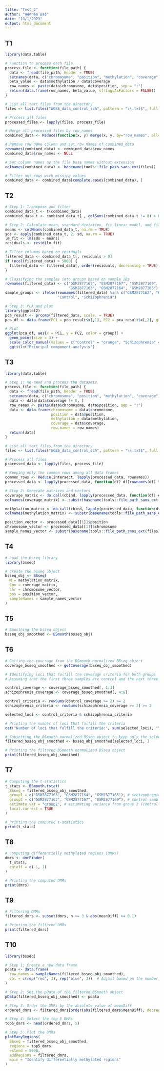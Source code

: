 ```yaml
---
title: "Test_2"
author: "Wenhan Bao"
date: "10/1/2023"
output: html_document
---
```


## T1

```r
library(data.table)

# Function to process each file
process_file <- function(file_path) {
  data <- fread(file_path, header = TRUE)
  setnames(data, c("chromosome", "position", "methylation", "coverage"))
  beta_value <- data$methylation / data$coverage
  row_names <- paste(data$chromosome, data$position, sep = ":")
  return(data.frame(row_names, beta_value, stringsAsFactors = FALSE))
}

# List all text files from the directory
files <- list.files("WGBS_data_control_sch", pattern = "\\.txt$", full.names = TRUE)

# Process all files
processed_files <- lapply(files, process_file)

# Merge all processed files by row_names
combined_data <- Reduce(function(x, y) merge(x, y, by="row_names", all=TRUE), processed_files)

# Remove row name column and set row names of combined_data
rownames(combined_data) <- combined_data$row_names
combined_data$row_names <- NULL

# Set column names as the file base names without extension
colnames(combined_data) <- basename(tools::file_path_sans_ext(files))

# Filter out rows with missing values
combined_data <- combined_data[complete.cases(combined_data), ]
```

## T2

```r
# Step 1: Transpose and filter
combined_data_t <- t(combined_data)
combined_data_t <- combined_data_t[ , colSums(combined_data_t != 0) > 0]

# Step 2: Calculate mean, standard deviation, fit linear model, and filter columns
means <- colMeans(combined_data_t, na.rm = TRUE)
sds <- apply(combined_data_t, 2, sd, na.rm = TRUE)
lm_fit <- lm(sds ~ means)
residuals <- resid(lm_fit)

# Filter columns based on residuals
filtered_data <- combined_data_t[, residuals > 0]
if (ncol(filtered_data) > 5000) {
  filtered_data <- filtered_data[, order(residuals, decreasing = TRUE)[1:5000]]
}

# Classifying the samples into groups based on sample IDs
rownames(filtered_data) <- c("GSM2877162", "GSM2877167", "GSM2877169", 
                             "GSM2877163", "GSM2877164", "GSM2877165")
sample_groups <- ifelse(rownames(filtered_data) %in% c("GSM2877162", "GSM2877167", "GSM2877169"), 
                        "Control", "Schizophrenia")

# Step 3: PCA and plot
library(ggplot2)
pca_result <- prcomp(filtered_data, scale. = TRUE)
pca_df <- data.frame(PC1 = pca_result$x[,1], PC2 = pca_result$x[,2], group = sample_groups)

# Plot
ggplot(pca_df, aes(x = PC1, y = PC2, color = group)) +
  geom_point(size = 3) +
  scale_color_manual(values = c("Control" = "orange", "Schizophrenia" = "blue")) +
  ggtitle("Principal component analysis")

```

## T3

```r
library(data.table)

# Step 1: Re-read and process the datasets
process_file <- function(file_path) {
  data <- fread(file_path, header = TRUE)
  setnames(data, c("chromosome", "position", "methylation", "coverage"))
  data <- data[data$coverage != 0, ]
  row_names <- paste(data$chromosome, data$position, sep = ":")
  data <- data.frame(chromosome = data$chromosome, 
                     position = data$position,
                     methylation = data$methylation, 
                     coverage = data$coverage, 
                     row.names = row_names)
  return(data)
}

# List all text files from the directory
files <- list.files("WGBS_data_control_sch", pattern = "\\.txt$", full.names = TRUE)

# Process all files
processed_data <- lapply(files, process_file)

# Keeping only the common rows among all data frames
common_rows <- Reduce(intersect, lapply(processed_data, rownames))
processed_data <- lapply(processed_data, function(df) df[rownames(df) %in% common_rows, ])

# Step 2: Generate matrices and vectors
coverage_matrix <- do.call(cbind, lapply(processed_data, function(df) df$coverage))
colnames(coverage_matrix) <- substr(basename(tools::file_path_sans_ext(files)), 1, 10)

methylation_matrix <- do.call(cbind, lapply(processed_data, function(df) df$methylation))
colnames(methylation_matrix) <- substr(basename(tools::file_path_sans_ext(files)), 1, 10)

position_vector <- processed_data[[1]]$position
chromosome_vector <- processed_data[[1]]$chromosome
sample_names_vector <- substr(basename(tools::file_path_sans_ext(files)), 1, 10)

```

## T4

```r
# Load the bsseq library
library(bsseq)

# Create the bsseq object
bsseq_obj <- BSseq(
  M = methylation_matrix,
  Cov = coverage_matrix,
  chr = chromosome_vector,
  pos = position_vector,
  sampleNames = sample_names_vector
)

```

## T5

```r
# Smoothing the bsseq object
bsseq_obj_smoothed <- BSmooth(bsseq_obj)

```

## T6

```r
# Getting the coverage from the BSmooth normalized BSseq object
coverage_bsseq_smoothed <- getCoverage(bsseq_obj_smoothed)

# Identifying loci that fulfill the coverage criteria for both groups
# Assuming that the first three samples are control and the next three are schizophrenia

control_coverage <- coverage_bsseq_smoothed[, 1:3]
schizophrenia_coverage <- coverage_bsseq_smoothed[, 4:6]

control_criteria <- rowSums(control_coverage >= 2) >= 2
schizophrenia_criteria <- rowSums(schizophrenia_coverage >= 2) >= 2

selected_loci <- control_criteria & schizophrenia_criteria

# Printing the number of loci that fulfill the criteria
cat("Number of loci that fulfill the criteria:", sum(selected_loci), "\n")

# Subsetting the BSmooth normalized BSseq object to keep only the selected loci
filtered_bsseq_obj_smoothed <- bsseq_obj_smoothed[selected_loci, ]

# Printing the filtered BSmooth normalized BSseq object
print(filtered_bsseq_obj_smoothed)

```

## T7

```r
# Computing the t-statistics
t_stats <- BSmooth.tstat(
  BSseq = filtered_bsseq_obj_smoothed,
  group1 = c("GSM2877163", "GSM2877164", "GSM2877165"), # schizophrenia samples
  group2 = c("GSM2877162", "GSM2877167", "GSM2877169"), # control samples
  estimate.var = "group2", # estimating variance from group 2 (control group)
  local.correct = TRUE
)

# Printing the computed t-statistics
print(t_stats)

```

## T8

```r
# Computing differentially methylated regions (DMRs)
dmrs <- dmrFinder(
  t_stats, 
  cutoff = c(-1, 1)
)

# Printing the computed DMRs
print(dmrs)

```

## T9

```r
# Filtering DMRs
filtered_dmrs <- subset(dmrs, n >= 3 & abs(meanDiff) >= 0.1)

# Printing the filtered DMRs
print(filtered_dmrs)

```

## T10

```r
library(bsseq)

# Step 1: Create a new data frame
pdata <- data.frame(
  row.names = sampleNames(filtered_bsseq_obj_smoothed),
  col = c(rep("red", 3), rep("blue", 3))  # Adjust based on the number of samples in each group
)

# Step 2: Set the pData of the filtered BSmooth object
pData(filtered_bsseq_obj_smoothed) <- pdata

# Step 3: Order the DMRs by the absolute value of meanDiff
ordered_dmrs <- filtered_dmrs[order(abs(filtered_dmrs$meanDiff), decreasing = TRUE), ]

# Step 4: Select the top 5 DMRs
top5_dmrs <- head(ordered_dmrs, 5)

# Step 5: Plot the DMRs
plotManyRegions(
  BSseq = filtered_bsseq_obj_smoothed,
  regions = top5_dmrs,
  extend = 5000,
  addRegions = filtered_dmrs,
  main = "Identify differentially methylated regions"
)

```


